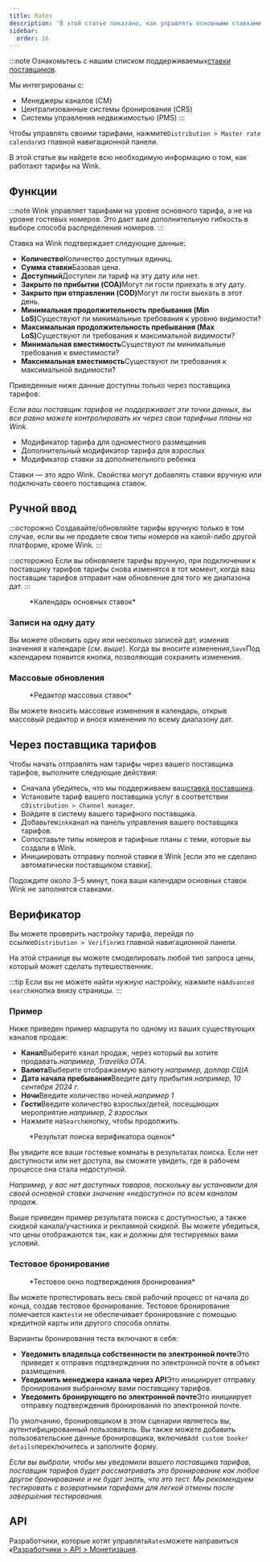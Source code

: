 ```yaml
---
title: Rates
description: 'В этой статье показано, как управлять основными ставками на Wink.'
sidebar:
  order: 16
---
```


:::note
Ознакомьтесь с нашим списком поддерживаемых[ставки поставщиков](/extranet/rate-providers).

Мы интегрированы с:

* Менеджеры каналов (CM)
* Централизованные системы бронирования (CRS)
* Системы управления недвижимостью (PMS)
  :::

Чтобы управлять своими тарифами, нажмите`Distribution > Master rate calendar`из главной навигационной панели.

В этой статье вы найдете всю необходимую информацию о том, как работают тарифы на Wink.

## Функции

:::note
Wink управляет тарифами на уровне основного тарифа, а не на уровне гостевых номеров. Это дает вам дополнительную гибкость в выборе способа распределения номеров.
:::

Ставка на Wink подтверждает следующие данные:

* **Количество**Количество доступных единиц.
* **Сумма ставки**Базовая цена.
* **Доступный**Доступен ли тариф на эту дату или нет.
* **Закрыто по прибытии (COA)**&#x41C;огут ли гости приехать в эту дату.
* **Закрыто при отправлении (COD)**&#x41C;огут ли гости выехать в этот день.
* **Минимальная продолжительность пребывания (Min LoS)**&#x421;уществуют ли минимальные требования к уровню видимости?
* **Максимальная продолжительность пребывания (Max LoS)**&#x421;уществуют ли требования к максимальной видимости?
* **Минимальная вместимость**Существуют ли минимальные требования к вместимости?
* **Максимальная вместимость**Существуют ли требования к максимальной видимости?

Приведенные ниже данные доступны только через поставщика тарифов:

*Если ваш поставщик тарифов не поддерживает эти точки данных, вы все равно можете контролировать их через свои тарифные планы на Wink.*

* Модификатор тарифа для одноместного размещения
* Дополнительный модификатор тарифа для взрослых
* Модификатор ставки за дополнительного ребенка

Ставки — это ядро Wink. Свойства могут добавлять ставки вручную или подключать своего поставщика ставок.

## Ручной ввод

:::осторожно
Создавайте/обновляйте тарифы вручную только в том случае, если вы не продаете свои типы номеров на какой-либо другой платформе, кроме Wink.
:::

:::осторожно
Если вы обновляете тарифы вручную, при подключении к поставщику тарифов тарифы снова изменятся в тот момент, когда ваш поставщик тарифов отправит нам обновление для того же диапазона дат.
:::

<figure>
  <CloudinaryImage width="700" height="251" resize="scale" quality="best" alt="Календарь основных ставок" src="academy/rate-calendar" errorImage="noimage_opaque_nyrtl0.png" />

  <figcaption>*Календарь основных ставок*</figcaption>
</figure>


### Записи на одну дату

Вы можете обновить одну или несколько записей дат, изменив значения в календаре (*см. выше*). Когда вы вносите изменения,`Save`Под календарем появится кнопка, позволяющая сохранить изменения.

### Массовые обновления

<figure>
  <CloudinaryImage width="700" height="267" resize="scale" quality="best" alt="Редактор массовых ставок" src="academy/bulk-editor" errorImage="noimage_opaque_nyrtl0.png" />

  <figcaption>*Редактор массовых ставок*</figcaption>
</figure>


Вы можете вносить массовые изменения в календарь, открыв массовый редактор и внося изменения по всему диапазону дат.

## Через поставщика тарифов

Чтобы начать отправлять нам тарифы через вашего поставщика тарифов, выполните следующие действия:

* Сначала убедитесь, что мы поддерживаем ваш[ставка поставщика](/extranet/rate-providers).
* Установите тариф вашего поставщика услуг в соответствии с`Distribution > Channel manager`.
* Войдите в систему вашего тарифного поставщика.
* Добавьте`Wink`канал на панель управления вашего поставщика тарифов.
* Сопоставьте типы номеров и тарифные планы с теми, которые вы создали в Wink.
* Инициировать отправку полной ставки в Wink \[если это не сделано автоматически поставщиком ставки].

Подождите около 3–5 минут, пока ваши календари основных ставок Wink не заполнятся ставками.

## Верификатор

Вы можете проверить настройку тарифа, перейдя по ссылке`Distribution > Verifier`из главной навигационной панели.

На этой странице вы можете смоделировать любой тип запроса цены, который может сделать путешественник.

:::tip
Если вы не можете найти нужную настройку, нажмите на`Advanced search`кнопка внизу страницы.
:::

### Пример

Ниже приведен пример маршрута по одному из ваших существующих каналов продаж:

* **Канал**Выберите канал продаж, через который вы хотите продавать.*например, Traveliko OTA*.
* **Валюта**Выберите отображаемую валюту.*например, доллар США*
* **Дата начала пребывания**Введите дату прибытия.*например, 10 сентября 2024 г.*
* **Ночи**Введите количество ночей.*например 1*
* **Гости**Введите количество взрослых/детей, посещающих мероприятие.*например, 2 взрослых*
* Нажмите на`Search`кнопку, чтобы продолжить.

<figure>
  <CloudinaryImage width="350" height="501" resize="scale" quality="best" alt="Оцените результат проверки" src="academy/rate-verifier" errorImage="noimage_opaque_nyrtl0.png" />

  <figcaption>*Результат поиска верификатора оценок*</figcaption>
</figure>


Вы увидите все ваши гостевые комнаты в результатах поиска.
Если нет доступности или нет доступа, вы сможете увидеть, где в рабочем процессе она стала недоступной.

*Например, у вас нет доступных товаров, поскольку вы установили для своей основной ставки значение «недоступно» по всем каналам продаж.*

Выше приведен пример результата поиска с доступностью, а также скидкой канала/участника и рекламной скидкой.
Вы можете убедиться, что цены отображаются так, как и должны для тестируемых вами условий.

### Тестовое бронирование

<figure>
  <CloudinaryImage width="350" height="459" resize="scale" quality="best" alt="Тестовое бронирование модально" src="academy/test-booking" errorImage="noimage_opaque_nyrtl0.png" />

  <figcaption>*Тестовое окно подтверждения бронирования*</figcaption>
</figure>


Вы можете протестировать весь свой рабочий процесс от начала до конца, создав тестовое бронирование. Тестовое бронирование помечается как`test`и не обеспечивает бронирование с помощью кредитной карты или другого способа оплаты.

Варианты бронирования теста включают в себя:

* **Уведомить владельца собственности по электронной почте**Это приведет к отправке подтверждения по электронной почте в объект размещения.
* **Уведомить менеджера канала через API**Это инициирует отправку бронирования выбранному вами поставщику тарифов.
* **Уведомить бронирующего по электронной почте**Это инициирует отправку подтверждения бронирования по электронной почте.

По умолчанию, бронировщиком в этом сценарии являетесь вы, аутентифицированный пользователь. Вы также можете добавить пользовательские данные бронировщика, включив`Add custom booker details`переключитесь и заполните форму.

*Если вы выбрали, чтобы мы уведомили вашего поставщика тарифов, поставщик тарифов будет рассматривать это бронирование как любое другое бронирование и не будет знать, что это тест. Мы рекомендуем тестировать с возвратными тарифами для легкой отмены после завершения тестирования.*

## API

Разработчики, которые хотят управлять`Rates`можете направиться к[Разработчики > API > Монетизация](/developers/apis/#monetize-api).

